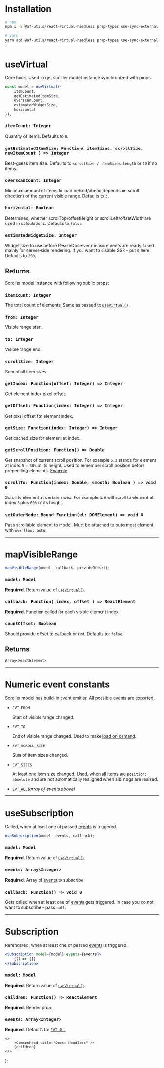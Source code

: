 
# Installation

```bash
# npm
npm i -S @af-utils/react-virtual-headless prop-types use-sync-external-store

# yarn
yarn add @af-utils/react-virtual-headless prop-types use-sync-external-store
```

---

# useVirtual

Core hook. Used to get scroller model instance synchronized with props.

```jsx
const model = useVirtual({
    itemCount,
    getEstimatedItemSize,
    overscanCount,
    estimatedWidgetSize,
    horizontal
});
```

### `itemCount: Integer`

Quantity of items. Defaults to `0`.

### `getEstimatedItemSize: Function( itemSizes, scrollSize, newItemCount ) => Integer`

Best-guess item size. Defaults to `scrollSize / itemSizes.length` or `40` if no items.

### `overscanCount: Integer`

Minimum amount of items to load behind/ahead(depends on scroll direction) of the current visible range. Defaults to `3`.

### `horizontal: Boolean`

Determines, whether scrollTop/offsetHeight or scrollLeft/offsetWidth are used in calculations. Defaults to `false`.

### `estimatedWidgetSize: Integer`

Widget size to use before ResizeObserver measurements are ready.
Used mainly for server-side rendering. If you want to disable SSR - put `0` here.
Defaults to `200`.

## Returns

Scroller model instance with following public props:

### `itemCount: Integer`

The total count of elements. Same as passed to [`useVirtual()`](#usevirtual).

### `from: Integer`

Visible range start.

### `to: Integer`

Visible range end.

### `scrollSize: Integer`

Sum of all item sizes.

### `getIndex: Function(offset: Integer) => Integer`

Get element index pixel offset.

### `getOffset: Function(index: Integer) => Integer`

Get pixel offset for element index.

### `getSize: Function(index: Integer) => Integer`

Get cached size for element at index.

### `getScrollPosition: Function() => Double`

Get snapshot of current scroll position. For example `5.3` stands for element at index `5` + `30%` of its height.
Used to remember scroll position before prepending elements. [Example](/examples/list/PrependItems).

### `scrollTo: Function(index: Double, smooth: Boolean ) => void 0`

Scroll to element at certain index. For example `3.6` will scroll to element at index `3` plus `60%` of its height.

### `setOuterNode: Bound Function(el: DOMElement) => void 0`

Pass scrollable element to model. Must be attached to outermost element with `overflow: auto`.

---

# mapVisibleRange

```jsx
mapVisibleRange(model, callback, provideOffset);
```

### `model: Model`

**Required**. Return value of [`useVirtual()`](#usevirtual).

### `callback: Function( index, offset ) => ReactElement`

**Required**. Function called for each visible element index.

### `countOffset: Boolean`

Should provide offset to callback or not. Defaults to: `false`.

## Returns

`Array<ReactElement>`

---

# Numeric event constants

Scroller model has build-in event emitter. All possible events are exported.

-   `EVT_FROM`

    Start of visible range changed.

-   `EVT_TO`

    End of visible range changed. Used to make [load on demand](/virtual/examples/list/LoadOnDemand).

-   `EVT_SCROLL_SIZE`

    Sum of item sizes changed.

-   `EVT_SIZES`

    At least one item size changed. Used, when all items are `position: absolute` and are not automatically realigned
    when siblinbgs are resized.

-   `EVT_ALL`_(array of events above)_

---

# useSubscription

Called, when at least one of passed [events](#numeric-event-constants) is triggered.

```jsx
useSubscription(model, events, callback);
```

### `model: Model`

**Required**. Return value of [`useVirtual()`](#usevirtual).

### `events: Array<Integer>`

**Required**. Array of [events](#numeric-event-constants) to subscribe

### `callback: Function() => void 0`

Gets called when at least one of [events](#numeric-event-constants) gets triggered. In case you do not want to subscribe - pass `null`.

---

# Subscription

Rerendered, when at least one of passed [events](#numeric-event-constants) is triggered.

```jsx
<Subscription model={model} events={events}>
    {() => {}}
</Subscription>
```

### `model: Model`

**Required**. Return value of [`useVirtual()`](#usevirtual).

### `children: Function() => ReactElement`

**Required**. Render prop.

### `events: Array<Integer>`

**Required**. Defaults to: [`EVT_ALL`](#numeric-event-constants)

    <>
        <CommonHead title="Docs: Headless" />
        {children}
    </>
);

